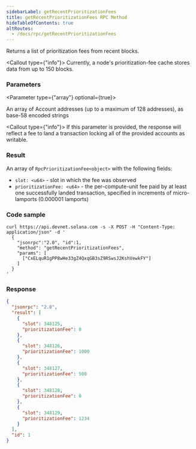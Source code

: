 ```yaml
---
sidebarLabel: getRecentPrioritizationFees
title: getRecentPrioritizationFees RPC Method
hideTableOfContents: true
altRoutes:
  - /docs/rpc/getRecentPrioritizationFees
---
```


Returns a list of prioritization fees from recent blocks.

<Callout type={"info"}>
  Currently, a node's prioritization-fee cache stores data from up to 150
  blocks.
</Callout>

<DocSideBySide>

<DocLeftSide>

### Parameters

<Parameter type={"array"} optional={true}>

An array of Account addresses (up to a maximum of 128 addresses), as base-58
encoded strings

<Callout type={"info"}>
  If this parameter is provided, the response will reflect a fee to land a
  transaction locking all of the provided accounts as writable.
</Callout>

</Parameter>

### Result

An array of `RpcPrioritizationFee<object>` with the following fields:

- `slot: <u64>` - slot in which the fee was observed
- `prioritizationFee: <u64>` - the per-compute-unit fee paid by at least one
  successfully landed transaction, specified in increments of micro-lamports
  (0.000001 lamports)

</DocLeftSide>

<DocRightSide>

### Code sample

```shell
curl https://api.devnet.solana.com -s -X POST -H "Content-Type: application/json" -d '
  {
    "jsonrpc":"2.0", "id":1,
    "method": "getRecentPrioritizationFees",
    "params": [
      ["CxELquR1gPP8wHe33gZ4QxqGB3sZ9RSwsJ2KshVewkFY"]
    ]
  }
'
```

### Response

```json
{
  "jsonrpc": "2.0",
  "result": [
    {
      "slot": 348125,
      "prioritizationFee": 0
    },
    {
      "slot": 348126,
      "prioritizationFee": 1000
    },
    {
      "slot": 348127,
      "prioritizationFee": 500
    },
    {
      "slot": 348128,
      "prioritizationFee": 0
    },
    {
      "slot": 348129,
      "prioritizationFee": 1234
    }
  ],
  "id": 1
}
```

</DocRightSide>
</DocSideBySide>
